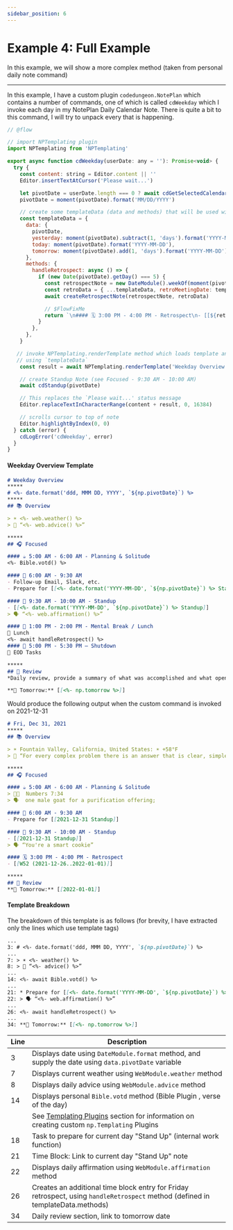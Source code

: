 ```yaml
---
sidebar_position: 6
---
```


# Example 4: Full Example
In this example, we will show a more complex method (taken from personal daily note command)

*****


<Tabs>
  <TabItem value="code" label="Plugin Code" default>


In this example, I have a custom plugin `codedungeon.NotePlan` which contains a number of commands, one of which is called `cdWeekday` which I invoke each day in my NotePlan Daily Calendar Note.  There is quite a bit to this command, I will try to unpack every that is happening.

```js
// @flow

// import NPTemplating plugin
import NPTemplating from 'NPTemplating'

export async function cdWeekday(userDate: any = ''): Promise<void> {
  try {
    const content: string = Editor.content || ''
    Editor.insertTextAtCursor('Please wait...')

    let pivotDate = userDate.length === 0 ? await cdGetSelectedCalendarDate() : userDate
    pivotDate = moment(pivotDate).format('MM/DD/YYYY')

    // create some templateData (data and methods) that will be used within template
    const templateData = {
      data: {
        pivotDate,
        yesterday: moment(pivotDate).subtract(1, 'days').format('YYYY-MM-DD'),
        today: moment(pivotDate).format('YYYY-MM-DD'),
        tomorrow: moment(pivotDate).add(1, 'days').format('YYYY-MM-DD'),
      },
      methods: {
        handleRetrospect: async () => {
          if (new Date(pivotDate).getDay() === 5) {
            const retrospectNote = new DateModule().weekOf(moment(pivotDate).format('YYYY-MM-DD'))
            const retroData = { ...templateData, retroMeetingDate: templateData.data.today }
            await createRetrospectNote(retrospectNote, retroData)

            // $FlowFixMe
            return `\n#### 🗓 3:00 PM - 4:00 PM - Retrospect\n- [[${retrospectNote}]]\n`
          }
        },
      },
    }

   // invoke NPTemplating.renderTemplate method which loads template and processes
   // using `templateData`
    const result = await NPTemplating.renderTemplate('Weekday Overview', templateData)

    // create Standup Note (see Focused - 9:30 AM - 10:00 AM)
    await cdStandup(pivotDate)

    // This replaces the `Please wait...' status message
    Editor.replaceTextInCharacterRange(content + result, 0, 16384)

    // scrolls cursor to top of note
    Editor.highlightByIndex(0, 0)
  } catch (error) {
    cdLogError('cdWeekday', error)
  }
}

```

  </TabItem>

  <TabItem value="template" label="Template">


#### Weekday Overview Template

```markdown title="Templates / 🧰 Dungeon / Weekday Overview"
# Weekday Overview
*****
# <%- date.format('ddd, MMM DD, YYYY', `${np.pivotDate}`) %>
*****
## 📚 Overview

> ☀️ <%- web.weather() %>
> 🙆 “<%- web.advice() %>”

*****
## 🎧 Focused

#### ☕️ 5:00 AM - 6:00 AM - Planning & Solitude
<%- Bible.votd() %>

#### 🧭 6:00 AM - 9:30 AM
- Follow-up Email, Slack, etc.
- Prepare for [[<%- date.format('YYYY-MM-DD', `${np.pivotDate}`) %> Standup]]

#### 🧭 9:30 AM - 10:00 AM - Standup
- [[<%- date.format('YYYY-MM-DD', `${np.pivotDate}`) %> Standup]]
> 🗣 “<%- web.affirmation() %>”

#### 🍴 1:00 PM - 2:00 PM - Mental Break / Lunch
🍱 Lunch
<%- await handleRetrospect() %>
#### 🏁 5:00 PM - 5:30 PM — Shutdown
📌 EOD Tasks

*****
## 🔖 Review
*Daily review, provide a summary of what was accomplished and what open items need to be carried over to tomorrow*

**📕 Tomorrow:** [[<%- np.tomorrow %>]]

```

  </TabItem>

  <TabItem value="output" label="Output">


Would produce the following output when the custom command is invoked on 2021-12-31

```markdown
# Fri, Dec 31, 2021
*****
## 📚 Overview

> ☀️ Fountain Valley, California, United States: ☀️ +58°F
> 🙆 “For every complex problem there is an answer that is clear, simple, and wrong.”

*****
## 🎧 Focused

#### ☕️ 5:00 AM - 6:00 AM - Planning & Solitude
> 🙏🏻  Numbers 7:34
> 🗣  one male goat for a purification offering;

#### 🧭 6:00 AM - 9:30 AM
- Prepare for [[2021-12-31 Standup]]

#### 🧭 9:30 AM - 10:00 AM - Standup
- [[2021-12-31 Standup]]
> 🗣 “You're a smart cookie”

#### 🗓 3:00 PM - 4:00 PM - Retrospect
- [[W52 (2021-12-26..2022-01-01)]]

*****
## 🔖 Review
**📕 Tomorrow:** [[2022-01-01]]
```

#### Template Breakdown
The breakdown of this template is as follows (for brevity, I have extracted only the lines which use template tags)

```markdown
...
3: # <%- date.format('ddd, MMM DD, YYYY', `${np.pivotDate}`) %>
...
7: > ☀️ <%- weather() %>
8: > 🙆 “<%- advice() %>”
...
14: <%- await Bible.votd() %>
...
21: * Prepare for [[<%- date.format('YYYY-MM-DD', `${np.pivotDate}`) %> Standup]]
22: > 🗣 “<%- web.affirmation() %>”
...
26: <%- await handleRetrospect() %>
...
34: **📕 Tomorrow:** [[<%- np.tomorrow %>]]
```

| Line        | Description |
| ----- | -------------------------------------------------------------------------------------------------------- |
| 3     | Displays date using `DateModule.format` method, and supply the date using `data.pivotDate` variable       |
| 7     | Displays current weather using `WebModule.weather` method       |
| 8     | Displays daily advice using `WebModule.advice` method      |
| 14    | Displays personal `Bible.votd` method (Bible Plugin , verse of the day)    |
|       | See [Templating Plugins](/docs/templating-plugins/overview) section for information on creating custom `np.Templating` Plugins    |
| 18    | Task to prepare for current day "Stand Up" (internal work function)    |
| 21    | Time Block: Link to current day "Stand Up" note    |
| 22    | Displays daily affirmation using `WebModule.affirmation` method    |
| 26    | Creates an additional time block entry for Friday retrospect, using `handleRetrospect` method (defined in templateData.methods)    |
| 34    | Daily review section, link to tomorrow date    |


  </TabItem>

</Tabs>
